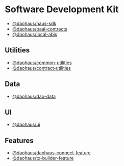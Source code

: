 # Software Development Kit

- [@daohaus/haus-sdk](https://www.npmjs.com/package/@daohaus/haus-sdk)
- [@daohaus/baal-contracts](https://www.npmjs.com/package/@daohaus/baal-contracts)
- [@daohaus/local-abis](https://www.npmjs.com/package/@daohaus/local-abis)

## Utilities

- [@daohaus/common-utilities](https://www.npmjs.com/package/@daohaus/common-utilities)
- [@daohaus/contract-utilities](https://www.npmjs.com/package/@daohaus/contract-utilities)

## Data

- [@daohaus/dao-data](https://www.npmjs.com/package/@daohaus/dao-data)

## UI

- [@daohaus/ui](https://www.npmjs.com/package/@daohaus/ui)

## Features

- [@daohaus/daohaus-connect-feature](https://www.npmjs.com/package/@daohaus/daohaus-connect-feature)
- [@daohaus/tx-builder-feature](https://www.npmjs.com/package/@daohaus/tx-builder-feature)
